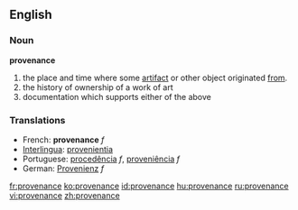 ==English==
=== Noun ===
'''provenance'''
#the place and time where some [[artifact]] or other object originated [[from]].
#the history of ownership of a work of art
#documentation which supports either of the above

===Translations===
*French: '''provenance''' ''f''
*[[Interlingua]]: [[provenientia]]
*Portuguese: [[procedência]] ''f'', [[proveniência]] ''f''
*German: [[Provenienz]] ''f''

[[fr:provenance]]
[[ko:provenance]]
[[id:provenance]]
[[hu:provenance]]
[[ru:provenance]]
[[vi:provenance]]
[[zh:provenance]]